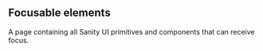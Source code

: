 
## Focusable elements

A page containing all Sanity UI primitives and components that can receive focus.

<Unstyled>
  <FocusRings />
</Unstyled>
